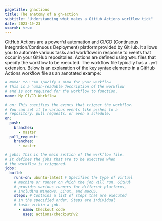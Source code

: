 ```yaml
---
pagetitle: ghactions
title: The anatomy of a gh-action
subtitle: "Understanding what makes a GitHub Actions workflow tick"
date: 2023-10-23
search: true
---
```


GitHub Actions are a powerful automation and CI/CD (Continuous Integration/Continuous Deployment) platform provided by GitHub. It allows you to automate various tasks and workflows in response to events that occur in your GitHub repositories. Actions are defined using `YAML` files that specify the workflow to be executed. The workflow file typically has a `.yml` extension. Below is an explanation of the key syntax elements in a GitHub Actions workflow file as an annotated example:

```yaml
# Name: You can specify a name for your workflow.
# This is a human-readable description of the workflow
# and is not required for the workflow to function.
name: My CI/CD Workflow

# on: This specifies the events that trigger the workflow.
# You can set it to various events like pushes to a
# repository, pull requests, or even a schedule.
on:
  push:
    branches:
      - master
  pull_request:
    branches:
      - master

# jobs: This is the main section of the workflow file.
# It defines the jobs that are to be executed when
# the workflow is triggered.
jobs:
  build:
    runs-on: ubuntu-latest # Specifies the type of virtual
    # machine or runner on which the job will run. GitHub
    # provides various runners for different platforms,
    # including Windows, Linux, and macOS.
    steps: # Contains a list of steps that are executed
    # in the specified order. Steps are individual
    # tasks within a job.
      - name: Checkout code
        uses: actions/checkout@v2
```